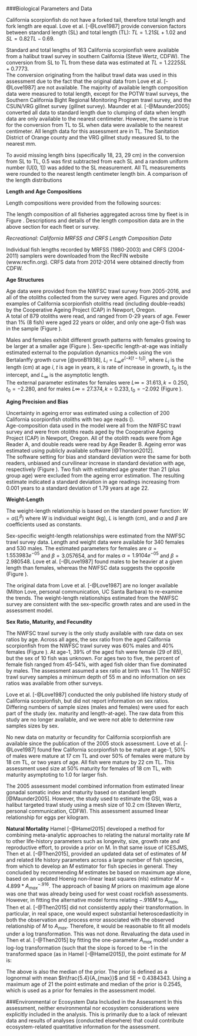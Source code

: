 

<!--************BIOLOGICAL DATA*********************************************-->
###Biological Parameters and Data

California scorpionfish do not have a forked tail, therefore total 
length and fork length are equal. Love et al.  [-@Love1987]  provide conversion factors
between standard length (SL) and total length (TL): $TL = 1.21SL + 1.02$ and $SL = 0.82TL - 0.69$.
 
Standard and total lengths of 163 California scorpionfish  were available from a 
halibut trawl survey in southern California (Steve Wertz, CDFW).  The conversion 
from SL to TL from these data was estimated at $TL = 1.2225SL + 0.7773$.  
The conversion originating from the halibut trawl data was used in this assessment 
due to the fact that the original data from Love et al.  [-@Love1987] are not available. 
The majority of available length composition data were measured to total length, 
except for the POTW trawl surveys, the Southern California
Bight Regional Monitoring Program trawl survey, and the CSUN/VRG gillnet survey 
(gillnet survey).  Maunder et al. [-@Maunder2005] converted all data to standard 
length due to clumping of data when length data are only available to the nearest 
centimeter. However, the same is true for the conversion from TL to SL when data 
were available to the nearest centimeter. All length data for this assessment are in
TL.  The Sanitation District of Orange county and the VRG gillnet study measured SL 
to the nearest mm.
 
To avoid missing length bins (specifically 18, 23, 29 cm) in the conversion from SL 
to TL,  0.5 was first subtracted from each SL and a random uniform number (U[0, 1]) 
was added to the SL measurement.  All TL measurements were rounded to the nearest 
length centimeter length bin.  A comparison of the length distributions


**Length and Age Compositions**

Length compositions were provided from the following sources:

\begin{itemize}[noitemsep,nolistsep,topsep=0pt]
  \item CDFW market category study (\emph{commercial dead fish}, 1996-2003)    
  \item CALCOM (\emph{commercial dead fish}, 2013-2016)    
  \item CDFW onboard observer (\emph{recreational charter discards}, 2003-2016)    
  \item Ally onboard observer study (\emph{recreational charter discards}, 1984-1989)  
  \item California recreational sources combined (\emph{recreational charter retained catch})     
    \begin{itemize}[noitemsep,nolistsep]
      \item CDFW and Ally onboard observer surveys (1984-1989)     
      \item Collins and Crooke onboard observer surveys (1975-1978)     
      \item MRFSS (1980-2003)     
      \item CRFS (2004-2014)
    \end{itemize}
 \item California recreational sources combined (\emph{private mode retained catch})      
    \begin{itemize}[noitemsep,nolistsep]   
      \item MRFSS (1980-2003)      
      \item CRFS (2004-2016)  
    \end{itemize}
 \item Sanitation district trawl surveys (\emph{research}, 1970-2016)      
 \item CSUN/VRG gillnet survey (\emph{research}, 1995-2008)        
 \item Power plant impingement surveys (\emph{research}, 1974-2016)  
 \item Southern California Bight trawl survey (\emph{research}, 1994, 1998, 2003, 2008, 2013) 
\end{itemize}


The length composition of all fisheries aggregated across time by fleet is in Figure
\ref{fig:comp_lendat_aggregated_across_time}.  Descriptions and details of the length
composition data are in the above section for each fleet or survey.


*Recreational: California MRFSS and CRFS Length Composition Data*

Individual fish lengths recorded by MRFSS (1980-2003) and CRFS (2004-2011) samplers were
downloaded from the RecFIN website (www.recfin.org). CRFS data from 2012-2014 were
obtained directly from CDFW.


\vspace{.5cm}
**Age Structures**

Age data were provided from the NWFSC trawl survey from 2005-2016, and all of
the otoliths collected from the survey were aged.  Figures \ref{fig:otolith1} and 
\ref{fig:otolith2} provide examples of California scorpionfish
 otoliths read (including double-reads) 
 by the Cooperative Ageing Project (CAP) in Newport, Oregon.  
A total of 879 otoliths were read, and ranged from 0-29 years of age. 
Fewer than 1% (8 fish) were aged 22 years or older,
 and only one age-0 fish was in the sample (Figure \ref{fig:Agelength}).

Males and females exhibit different growth patterns with females 
growing to be larger at a smaller age (Figure \ref{fig:Agelength}).
Sex-specific length-at-age was initially estimated external to the population dynamics models 
using the von Bertalanffy growth curve [@vonB1938], $L_i = L_{\infty}e^{(-k[t-t_0])}$, 
where $L_i$ is the length (cm) at age $i$, $t$ is age in years, $k$ is rate of 
increase in growth, $t_0$ is the intercept, and $L_{\infty}$ is the asymptotic length.  
The external parameter estimates for females were $L{\infty}=31.613, k = 0.250, t_0 = -2.280$,
and for males $L{\infty}=27.374, k = 0.233, t_0 = -2.092$ (Figure \ref{fig:vonB_compare}). 



\vspace{.5cm}
**Aging Precision and Bias**

Uncertainty in ageing error was estimated using a collection of 200 California 
scorpionfish otoliths with two age reads (\ref{fig:Fleet8_NWFSCTrawl_ageerror}).  
Age-composition data used in the model were all from the NWFSC trawl survey and 
were from otoliths reads aged by the Cooperative Ageing Project (CAP) in Newport, 
Oregon. All of the otolith reads were from Age Reader A, and double reads were read
by Age Reader B.  Ageing error was estimated using publicly available software [@Thorson2012].  
The software setting for bias and standard deviation were the same for both 
readers, unbiased and curvilinear increase in standard deviation with age, 
respectively (Figure \ref{fig:Fleet8_NWFSCTrawl_ageerror2}).  Two fish with 
estimated age greater than 21 (plus group age) were excluded from the ageing error 
estimation. The resulting estimate indicated a standard deviation in age readings 
increasing from 0.001 years to a standard deviation of 1.79 years at age 22.




\vspace{.5cm}
**Weight-Length**

The weight-length relationship is based on the standard power function: 
$W = \alpha(L^\beta)$ where $W$ is individual weight (kg), $L$ is length (cm), 
and $\alpha$ and $\beta$ are coefficients used as constants.

Sex-specific weight-length relationships were estimated from the NWFSC trawl 
survey data.  Length and weight data were available for 340 females and 530 
males.  The estimated parameters for females are $\alpha = 1.553983e^{-05}$ and
$\beta = 3.057654$, and for males $\alpha = 1.9104e^{-05}$ and
$\beta = 2.980548$.  Love et al. [-@Love1987] found males to be heavier at a given 
length than females, whereas the NWFSC data suggests the opposite (Figure \ref{fig:Length_weight}).

The original data from Love et al. [-@Love1987] are no longer available (Milton Love, personal 
communication, UC Santa Barbara) to re-examine the trends.  The weight-length relationships 
estimated from the NWFSC survey are consistent with the sex-specific growth rates and are 
used in the assessment model. 

\vspace{.5cm}
**Sex Ratio, Maturity, and Fecundity**

The NWFSC trawl survey is the only study available with raw data on sex ratios by age. 
Across all ages, the sex ratio from the aged California scorpionfish from the NWFSC trawl 
survey was 60% males and 40% females (Figure \ref{tab:sex_ratio}). At age-1, 39% of the aged 
fish were female (29 of 85), 
but the sex of 10 fish was unknown.  For ages two to five, the percent of female 
fish ranged from 45-54%, with aged fish older than five dominated by males. The assessment 
assumed a sex ratio at birth was 1:1.  The NWFSC trawl survey samples a minimum depth of 55 m 
and no information on sex ratios was available from other surveys.

Love et al. [-@Love1987] conducted the only published life history study of California 
scorpionfish, but did not report information on sex ratios.  Differing numbers of sample 
sizes (males and females) were used for each part of the study (ex. maturity and 
length-at-age).  The raw data from this study are no longer available, and we were 
not able to determine raw samples sizes by sex.

No new data on maturity or fecundity for California scorpionfish are available 
since the publication of the 2005 stock assessment. Love et al. [-@Love1987] found 
few California scorpionfish to be mature at age-1, 50% of males were mature at 17 cm TL 
and over 50% of females were mature by 18 cm TL, or two years of age. All fish were mature 
by 22 cm TL.   This assessment used size at 50% maturity 
for females of 18 cm TL, with maturity asymptoting to 1.0 for larger fish.  

The 2005 assessment model combined information from estimated linear 
gonadal somatic index and maturity based on standard length [@Maunder2005].  However, the 
study used to estimate the GSI, was a halibut targeted trawl study using a mesh size of 10.2 cm 
(Steven Wertz, personal communication, CDFW). This assessment assumed linear relationship for eggs 
per kilogram.




\vspace{.5cm}
**Natural Mortality**
Hamel [-@Hamel2015] developed a method for combining meta-analytic approaches to 
relating the natural mortality rate $M$ to other life-history parameters such as 
longevity, size, growth rate and reproductive effort, to provide a prior on M. In 
that same issue of ICESJMS, Then et al. [-@Then2015], provided an updated data set 
of estimates of $M$ and related life history parameters across a large number of fish 
species, from which to develop an $M$ estimator for fish species in general. They 
concluded by recommending $M$ estimates be based on maximum age alone, based on an 
updated Hoenig non-linear least squares (nls) estimator $M= 4.899*{A_{max}}^{-.916}$. 
The approach of basing $M$ priors on maximum age alone was one that was already 
being used for west coast rockfish assessments. However, in fitting the alternative 
model forms relating $-.916M$ to $A_{max}$, Then et al. [-@Then2015] did not 
consistently apply their transformation. In particular, in real space, one would 
expect substantial heteroscedasticity in both the observation and process error 
associated with the observed relationship of $M$ to $A_{max}$. Therefore, it would 
be reasonable to fit all models under a log transformation. This was not done.
Revaluating the data used in Then et al. [-@Then2015] by fitting the one-parameter 
$A_{max}$ model under a log-log transformation (such that the slope is forced to be 
-1 in the transformed space (as in Hamel [-@Hamel2015]), the point estimate for $M$ is:
\begin{equation}
M = \frac{5.4}{A_{max}}
\end{equation}
 
The above is also the median of the prior. The prior is defined as a lognormal with 
mean $ln\frac{5.4}{A_{max}}$  and SE = 0.4384343. Using a maximum age of 21 the 
point estimate and median of the prior is 0.2545, which is used as a prior for 
females in the assessment model.



\vspace{.5cm}


###Environmental or Ecosystem Data Included in the Assessment
In this assessment, neither environmental nor ecosystem considerations were explicitly included in the analysis.  This is primarily due to a lack of relevant data and results of analyses (conducted elsewhere) 
that could contribute ecosystem-related quantitative information for the assessment.




